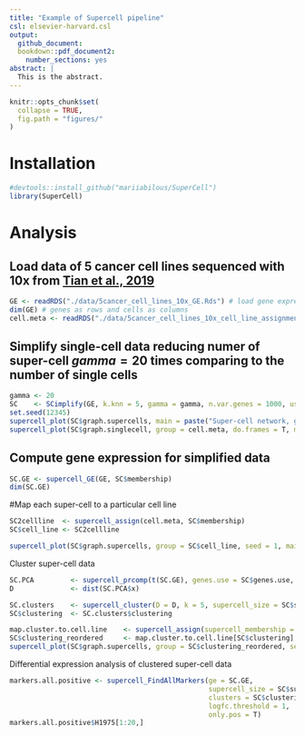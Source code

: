 ```yaml
---
title: "Example of Supercell pipeline"
csl: elsevier-harvard.csl
output:
  github_document:
  bookdown::pdf_document2:
    number_sections: yes
abstract: |
  This is the abstract.
---
```


```r
knitr::opts_chunk$set(
  collapse = TRUE,
  fig.path = "figures/"
)
```

# Installation

```r
#devtools::install_github("mariiabilous/SuperCell")
library(SuperCell)

```

# Analysis
## Load data of 5 cancer cell lines sequenced with 10x from [Tian et al., 2019](https://doi.org/10.1038/s41592-019-0425-8)

```r
GE <- readRDS("./data/5cancer_cell_lines_10x_GE.Rds") # load gene expression matrix
dim(GE) # genes as rows and cells as columns
cell.meta <- readRDS("./data/5cancer_cell_lines_10x_cell_line_assignment.Rds") # load cell assignment to a cancer cell line
```
## Simplify single-cell data reducing numer of super-cell $gamma = 20$ times comparing to the number of single cells 
```r
gamma <- 20
SC    <- SCimplify(GE, k.knn = 5, gamma = gamma, n.var.genes = 1000, use.nn2 = FALSE)
set.seed(12345)
supercell_plot(SC$graph.supercells, main = paste("Super-cell network, gamma =", gamma), seed = 1)
supercell_plot(SC$graph.singlecell, group = cell.meta, do.frames = T, main = paste("Single-cell network, N =", dim(GE)[2]), lay.method = "components")
```

## Compute gene expression for simplified data
```r
SC.GE <- supercell_GE(GE, SC$membership)
dim(SC.GE)
```

#Map each super-cell to a particular cell line
```r
SC2cellline  <- supercell_assign(cell.meta, SC$membership)
SC$cell_line <- SC2cellline

supercell_plot(SC$graph.supercells, group = SC$cell_line, seed = 1, main = "Super-cell colored by cell line assignment")
```

Cluster super-cell data
```r
SC.PCA         <- supercell_prcomp(t(SC.GE), genes.use = SC$genes.use, supercell_size = SC$supercell_size, k = 20)
D              <- dist(SC.PCA$x)

SC.clusters    <- supercell_cluster(D = D, k = 5, supercell_size = SC$supercell_size)
SC$clustering  <- SC.clusters$clustering
```

```r
map.cluster.to.cell.line    <- supercell_assign(supercell_membership = SC$clustering, clusters  = SC$cell_line)
SC$clustering_reordered     <- map.cluster.to.cell.line[SC$clustering]
supercell_plot(SC$graph.supercells, group = SC$clustering_reordered, seed = 1, main = "Super-cell colored by cell line cluster")
```


Differential expression analysis of clustered super-cell data 
```r
markers.all.positive <- supercell_FindAllMarkers(ge = SC.GE, 
                                                 supercell_size = SC$supercell_size,
                                                 clusters = SC$clustering_reordered,
                                                 logfc.threshold = 1,
                                                 only.pos = T)
markers.all.positive$H1975[1:20,]
```

